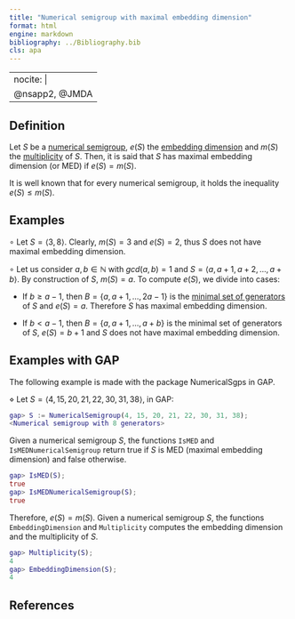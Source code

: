 ```yaml
---
title: "Numerical semigroup with maximal embedding dimension"
format: html
engine: markdown
bibliography: ../Bibliography.bib
cls: apa
---
```


---
nocite: |
  @nsapp2, @JMDA
---

## Definition

Let $S$ be a [numerical semigroup](../Basic-concepts/Numerical-semigroup.qmd), $e(S)$ the [embedding dimension](../Basic-concepts/Embedding-dimension.qmd) and $m(S)$ the [multiplicity](../Basic-concepts/Multiplicity.qmd) of $S$. Then, it is said that $S$ has maximal embedding dimension (or MED) if $e(S) = m(S)$.

It is well known that for every numerical semigroup, it holds the inequality $e(S) \le m(S)$.

## Examples

$\circ$ Let $S = \langle 3, 8 \rangle$. Clearly, $m(S) = 3$ and $e(S) = 2$, thus $S$ does not have maximal embedding dimension.

$\circ$ Let us consider $a,b \in \mathbb{N}$ with $gcd(a,b) = 1$ and $S = \langle a, a+1, a+2, \ldots, a+b \rangle$. By construction of $S$, $m(S) = a$. To compute $e(S)$, we divide into cases:

-   If $b \ge a-1$, then $B = \{a, a+1, \ldots, 2a - 1\}$ is the [minimal set of generators](../Basic-concepts/Minimal-set-of-generators.qmd) of $S$ and $e(S) = a$. Therefore $S$ has maximal embedding dimension.

-   If $b < a-1$, then $B = \{a, a+1, \ldots, a+b\}$ is the minimal set of generators of $S$, $e(S) = b+1$ and $S$ does not have maximal embedding dimension.

## Examples with GAP

The following example is made with the package NumericalSgps in GAP.

$\diamond$ Let $S = \langle 4, 15, 20, 21, 22, 30, 31, 38 \rangle$, in GAP:

``` gap
gap> S := NumericalSemigroup(4, 15, 20, 21, 22, 30, 31, 38);
<Numerical semigroup with 8 generators>
```

Given a numerical semigroup $S$, the functions `IsMED` and `IsMEDNumericalSemigroup` return true if $S$ is MED (maximal embedding dimension) and false otherwise.

``` gap
gap> IsMED(S);
true
gap> IsMEDNumericalSemigroup(S);
true
```

Therefore, $e(S) = m(S)$. Given a numerical semigroup $S$, the functions `EmbeddingDimension` and `Multiplicity` computes the embedding dimension and the multiplicity of $S$.

``` gap
gap> Multiplicity(S);
4
gap> EmbeddingDimension(S);
4
```

## References

::: {#refs}

:::